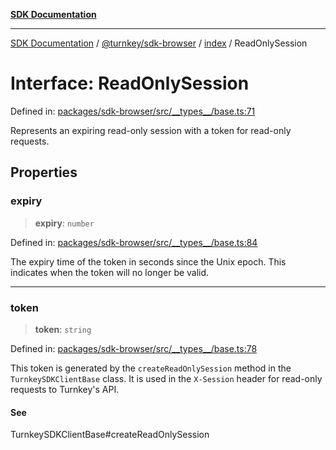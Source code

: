 [**SDK Documentation**](../../../../README.mdx)

***

[SDK Documentation](../../../../packages.mdx) / [@turnkey/sdk-browser](../../README.mdx) / [index](../README.mdx) / ReadOnlySession

# Interface: ReadOnlySession

Defined in: [packages/sdk-browser/src/\_\_types\_\_/base.ts:71](https://github.com/tkhq/sdk/blob/fd49bfe86475c8603b3eb385aa101efa36fa32fc/packages/sdk-browser/src/__types__/base.ts#L71)

Represents an expiring read-only session with a token for read-only requests.

## Properties

### expiry

> **expiry**: `number`

Defined in: [packages/sdk-browser/src/\_\_types\_\_/base.ts:84](https://github.com/tkhq/sdk/blob/fd49bfe86475c8603b3eb385aa101efa36fa32fc/packages/sdk-browser/src/__types__/base.ts#L84)

The expiry time of the token in seconds since the Unix epoch.
This indicates when the token will no longer be valid.

***

### token

> **token**: `string`

Defined in: [packages/sdk-browser/src/\_\_types\_\_/base.ts:78](https://github.com/tkhq/sdk/blob/fd49bfe86475c8603b3eb385aa101efa36fa32fc/packages/sdk-browser/src/__types__/base.ts#L78)

This token is generated by the `createReadOnlySession` method in the `TurnkeySDKClientBase` class.
It is used in the `X-Session` header for read-only requests to Turnkey's API.

#### See

TurnkeySDKClientBase#createReadOnlySession
